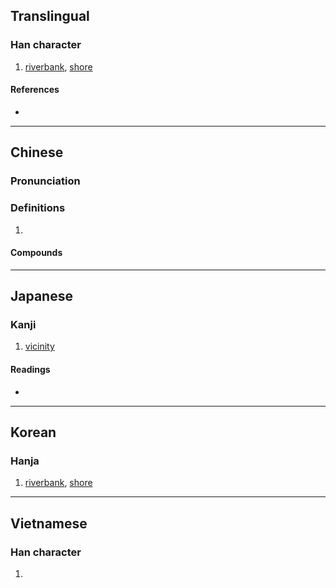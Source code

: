 {{also|浒}}
{{character info/new}}
==Translingual==

===Han character===
{{Han char|rn=85|rad=水|as=11|sn=14|four=38140|canj=EYRJ|ids=⿰氵許}}

# [[riverbank]], [[shore]]

====References====
* {{Han ref|kx=0644.080|dkj=18089|dj=1051.200|hdz=31727.050|uh=6EF8|ud=28408|bh=E271|bd=57969}}

----

==Chinese==
{{zh-forms|s=浒}}

===Pronunciation===
{{zh-pron
|m=hǔ
|c=wu2,fu2
|mn=hó͘
|mc=y
|oc=y
|ma=
|cat=n
}}

===Definitions===
{{zh-hanzi}}

# {{rfdef|lang=zh}}

====Compounds====
{{zh-der|水滸傳}}

----

==Japanese==

===Kanji===
{{ja-kanji|grade=|rs=水11}}

# [[vicinity]]

====Readings====
* {{ja-readings|on=[[こ]] (ko)|kun=[[ほとり]] (hotori)}}

----

==Korean==

===Hanja===
{{ko-hanja|hangeul=호|eumhun=|rv=ho|mr=ho|y=ho}}

# [[riverbank]], [[shore]]

----

==Vietnamese==

===Han character===
{{vi-readings|rs=水11| hanviet = [[hở]], [[hử]]}}

# {{defn|lang=vi|sort=水11}}

{{cln|vi|Han tu}}
